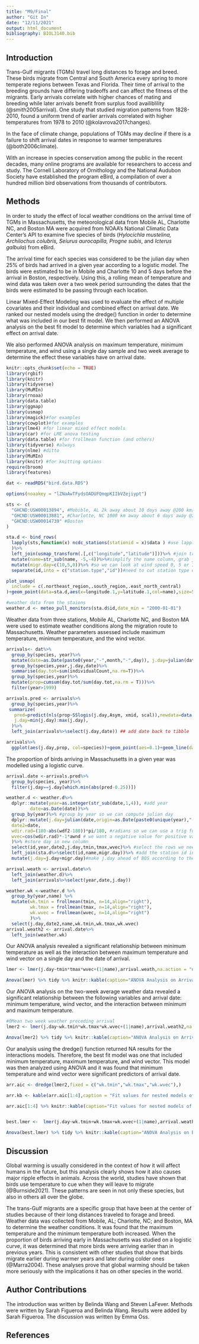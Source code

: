 ```yaml
---
title: "M9/Final"
author: "Git In"
date: "12/11/2021"
output: html_document
bibliography: BIOL3140.bib
---
```


## Introduction
Trans-Gulf migrants (TGMs) travel long distances to forage and breed. These birds migrate from Central and South America every spring to more temperate regions between Texas and Florida. Their time of arrival to the breeding grounds have differing tradeoffs and can affect the fitness of the migrants. Early arrivals correlate with higher chances of mating and breeding while later arrivals benefit from surplus food availiblility (@smith2005arrival). One study that studied migration patterns from 1828-2010, found a uniform trend of earlier arrivals correlated with higher temperatures from 1978 to 2010 (@kolavrova2017changes). 

In the face of climate change, populations of TGMs may decline if there is a failure to shift arrival dates in response to warmer temperatures (@both2006climate). 

With an increase in species conservation among the public in the recent decades, many online programs are available for researchers to access and study. The Cornell Laboratory of Ornithology and the National Audubon Society have established the program eBird, a compilation of over a hundred million bird observations from thousands of contributors.


## Methods
In order to study the effect of local weather conditions on the arrival time of TGMs in Massachusetts, the meteorological data from Mobile AL, Charlotte NC, and Boston MA were acquired from NOAA’s National Climatic Data Center’s API to examine five species of birds (*Hylocichla mustelina, Archilochus colubris, Seiurus aurocapilla, Progne subis*, and *Icterus galbula*) from eBird.

The arrival time for each species was considered to be the julian day when 25% of birds had arrived in a given year according to a logistic model. The birds were estimated to be in Mobile and Charlotte 10 and 5 days before the arrival in Boston, respectively. Using this, a rolling mean of temperature and wind data was taken over a two week period surrounding the dates that the birds were estimated to be passing through each location. 

Linear Mixed-Effect Modeling was used to evaluate the effect of multiple covariates and their individual and combined effect on arrival date. We ranked our nested models using the dredge() function in order to determine what was included in our best fit model. We then performed an ANOVA analysis on the best fit model to determine which variables had a significant effect on arrival date.

We also performed ANOVA analysis on maximum temperature, minimum temperature, and wind using a single day sample and two week average to determine the effect these variables have on arrival date. 

```r
knitr::opts_chunk$set(echo = TRUE)
library(rgbif)
library(knitr)
library(tidyverse)
library(MuMIn)
library(rnoaa)
library(data.table)
library(ggmap)
library(usmap)
library(magick)#for examples
library(cowplot)#for examples
library(lme4) #for linear mixed effect models
library(car) #for LME anova testing
library(data.table) #for frollmean function (and others)
library(tidyverse) #always
library(nlme) #ditto
library(MuMIn)
library(knitr) #for knitting options
require(broom)
library(features)
```

```r
dat <- readRDS("bird.data.RDS")
```

```r
options(noaakey = "lZNaAwTFydsOADUFQmqpKIIbVZejiypt")

sts <- c(
  "GHCND:USW00013894", #Mobible, AL 2k away about 10 days away @200 km/day
  "GHCND:USW00013881", #Charlotte, NC 1000 km away about 6 days away @200 km/day
  "GHCND:USW00014739" #Boston
)

sta.d <- bind_rows(
  lapply(sts,function(x) ncdc_stations(stationid = x)$data ) #use lapply to run through stations
  )%>%
  left_join(usmap_transform(.[,c("longitude","latitude")]))%>% #join transformation of lat/long for projection with usmap
  mutate(name=str_sub(name, -5,-4))%>%#simplify the name column, grab just the state
  mutate(migr.day=c(10,5,0))%>% #so we can look at wind speed 0, 5 or 10 days before arrive in boston
  separate(id,into = c("station.type","id"))#need to cut station type out from station id number

plot_usmap(
  include = c(.northeast_region,.south_region,.east_north_central)
)+geom_point(data=sta.d,aes(x=longitude.1,y=latitude.1,col=name),size=5)+geom_label(data=sta.d,aes(x=longitude.1,y=latitude.1,col=name,label=name),size=5,nudge_x = 1e6*0.25)+theme(legend.position = "none")

#weather data from the staions
weather.d <- meteo_pull_monitors(sta.d$id,date_min = "2000-01-01")

```

Weather data from three stations, Mobile AL, Charlotte NC, and Boston MA were used to estimate weather conditions along the migration route to Massachusetts. Weather parameters assessed include maximum temperature, minimum temperature, and the wind vector. 

```r
arrivals<- dat%>%
  group_by(species, year)%>%
  mutate(date=as.Date(paste0(year,"-",month,"-",day)), j.day=julian(date,origin=as.Date(paste0(unique(year),"-01-01"))))%>%
  group_by(species,year,j.day,date)%>%
  summarise(day.tot=sum(individualCount,na.rm=T))%>%
  group_by(species,year)%>%
  mutate(prop=cumsum(day.tot/sum(day.tot,na.rm = T)))%>%
  filter(year>1999)

arrivals.pred <- arrivals%>%
  group_by(species,year)%>%
 summarize(
   pred=predict(nls(prop~SSlogis(j.day,Asym, xmid, scal)),newdata=data.frame(j.day=min(j.day):max(j.day))),#predict the logistic curve for each species
   j.day=min(j.day):max(j.day),
  )%>%
  left_join(arrivals%>%select(j.day,date)) ## add date back to tibble

arrivals%>%
  ggplot(aes(j.day,prop, col=species))+geom_point(aes=0.1)+geom_line(data=arrivals.pred,aes(x=j.day,y=pred),size=0.5)+facet_wrap(year~.)+geom_line(col="black",aes(y=0.25))

```

The proportion of birds arriving in Massachusetts in a given year was modelled using a logistic curve. 

```r

arrival.date <-arrivals.pred%>%
  group_by(species, year)%>%
  filter(j.day==j.day[which.min(abs(pred-0.25))])

weather.d <- weather.d%>%
  dplyr::mutate(year=as.integer(str_sub(date,1,4)), #add year
         date=as.Date(date))%>%
  group_by(year)%>% #group by year so we can compute julian day
  dplyr::mutate(j.day=julian(date,origin=as.Date(paste0(unique(year),"-01-01"))), #add julian day
  date2=date,
  wdir.rad=(180-abs(wdf2-180))*pi/180, #radians so we can use a trig function to compute wind vector, scale degrees first to 180 scale to 2x pi and subtract from 180 (wind comes out of a direction)
  wvec=cos(wdir.rad)*-1*awnd # we want a negative value for positive value for 2x pi
  )%>% #store day in new column
  select(id,year,date2,j.day,tmin,tmax,wvec)%>% #select the rows we need
  left_join(sta.d%>%select(id,name,migr.day))%>% #add the station id info (ie. name)
  mutate(j.day=j.day+migr.day)#make j.day ahead of BOS according to the migration days away so we can join weather along path

arrival.weath <- arrival.date%>%
  left_join(weather.d)%>%
  left_join(arrivals%>%select(year,date,j.day))

weather.wk <-weather.d %>% 
  group_by(year,name) %>% 
  mutate(wk.tmin = frollmean(tmin, n=14,align="right"),
         wk.tmax = frollmean(tmax, n=14,align="right"),
         wk.wvec = frollmean(wvec, n=14,align="right")
         )%>%
  select(j.day,date2,name,wk.tmin,wk.tmax,wk.wvec)
arrival.weath2 <- arrival.date%>%
  left_join(weather.wk)
```

Our ANOVA analysis revealed a significant relationship between minimum temperature as well as the interaction between maximum temperature and wind vector on a single day and the date of arrival.

```r
lmer <- lmer(j.day~tmin*tmax*wvec+(1|name),arrival.weath,na.action = "na.fail")

Anova(lmer) %>% tidy %>% knitr::kable(caption="ANOVA Analysis on Arrival Date and Single Day Sample weather data") #Anova from the car package
```

Our ANOVA analysis on the two-week average weather data revealed a significant relationship between the following variables and arrival date: minimum temperature, wind vector, and the interaction between minimum and maximum temperature.

```r

#0Mean two week weather preceding arrival
lmer2 <- lmer(j.day~wk.tmin*wk.tmax*wk.wvec+(1|name),arrival.weath2,na.action = "na.fail")

Anova(lmer2) %>% tidy %>% knitr::kable(caption="ANOVA Analysis on Arrival Date and Two-week average weather data")
```

Our analysis using the dredge() function returned NA results for the interactions models. Therefore, the best fit model was one that included minimum temperature, maximum temperature, and wind vector. This model was then analyzed using ANOVA and it was found that minimum temperature and wind vector were significant predictors of arrival date.


```r
arr.aic <- dredge(lmer2,fixed = c("wk.tmin","wk.tmax","wk.wvec"),)

arr.kb <- kable(arr.aic[1:4],caption = "Fit values for nested models of the most complicated lme model") 

arr.aic[1:4] %>% knitr::kable(caption="Fit values for nested models of the most complicated lme model")


best.lmer <-  lmer(j.day~wk.tmin+wk.tmax+wk.wvec+(1|name),arrival.weath2,na.action = "na.fail")

Anova(best.lmer) %>% tidy %>% knitr::kable(caption="ANOVA Analysis on Best Fit Model")

```

## Discussion

Global warming is usually considered in the context of how it will affect humans in the future, but this analysis clearly shows how it also causes major ripple effects in animals. Across the world, studies have shown that birds use temperature to cue when they will leave to migrate (@Burnside2021). These patterns are seen in not only these species, but also in others all over the globe.

The trans-Gulf migrants are a specific group that have been at the center of studies because of their long distances traveled to forage and breed. Weather data was collected from Mobile, AL; Charlotte, NC; and Boston, MA to determine the weather conditions. It was found that the maximum temperature and the minimum temperature both increased. When the proportion of birds arriving early in Massachusetts was studied on a logistic curve, it was determined that more birds were arriving earlier than in previous years. This is consistent with other studies that show that birds migrate earlier during warmer years and later during colder ones (@Marra2004).
These analyses prove that global warming should be taken more seriously with the implications it has on other species in the world. 


## Author Contributions

The introduction was written by Belinda Wang and Steven LaFever. Methods were written by Sarah Figueroa and Belinda Wang. Results were added by Sarah Figueroa. The discussion was written by Emma Oss.

## References

